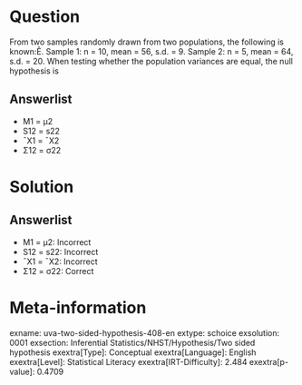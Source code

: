Question
========

From two samples randomly drawn from two populations, the following is known:Ê. Sample 1: n = 10, mean = 56, s.d. = 9. Sample 2: n = 5, mean = 64, s.d. = 20. When testing whether the population variances are equal, the null hypothesis is

Answerlist
----------

* Μ1 = μ2
* S12 = s22
* ¯X1 = ¯X2
* Σ12 = σ22

Solution
========

Answerlist
----------

* Μ1 = μ2: Incorrect
* S12 = s22: Incorrect
* ¯X1 = ¯X2: Incorrect
* Σ12 = σ22: Correct

Meta-information
================
exname: uva-two-sided-hypothesis-408-en
extype: schoice
exsolution: 0001
exsection: Inferential Statistics/NHST/Hypothesis/Two sided hypothesis
exextra[Type]: Conceptual
exextra[Language]: English
exextra[Level]: Statistical Literacy
exextra[IRT-Difficulty]: 2.484
exextra[p-value]: 0.4709

